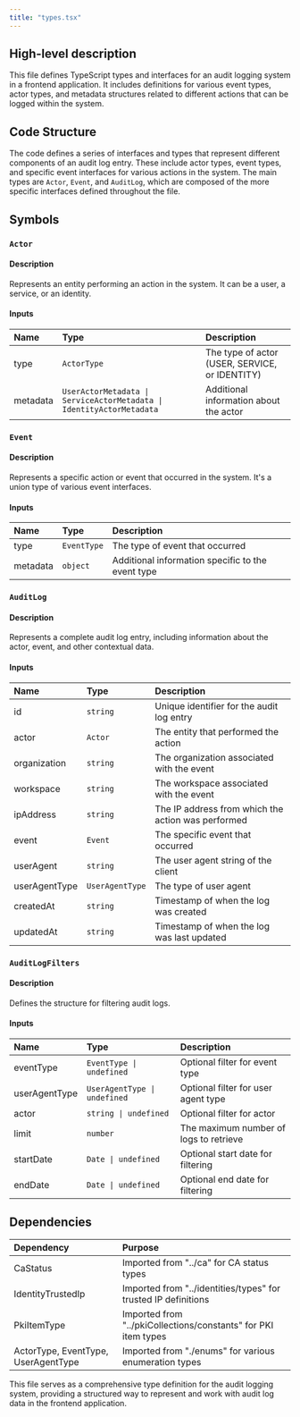 ```yaml
---
title: "types.tsx"
---
```


## High-level description
This file defines TypeScript types and interfaces for an audit logging system in a frontend application. It includes definitions for various event types, actor types, and metadata structures related to different actions that can be logged within the system.

## Code Structure
The code defines a series of interfaces and types that represent different components of an audit log entry. These include actor types, event types, and specific event interfaces for various actions in the system. The main types are `Actor`, `Event`, and `AuditLog`, which are composed of the more specific interfaces defined throughout the file.

## Symbols

### `Actor`
#### Description
Represents an entity performing an action in the system. It can be a user, a service, or an identity.

#### Inputs
| Name | Type | Description |
|:-----|:-----|:------------|
| type | `ActorType` | The type of actor (USER, SERVICE, or IDENTITY) |
| metadata | `UserActorMetadata \| ServiceActorMetadata \| IdentityActorMetadata` | Additional information about the actor |

### `Event`
#### Description
Represents a specific action or event that occurred in the system. It's a union type of various event interfaces.

#### Inputs
| Name | Type | Description |
|:-----|:-----|:------------|
| type | `EventType` | The type of event that occurred |
| metadata | `object` | Additional information specific to the event type |

### `AuditLog`
#### Description
Represents a complete audit log entry, including information about the actor, event, and other contextual data.

#### Inputs
| Name | Type | Description |
|:-----|:-----|:------------|
| id | `string` | Unique identifier for the audit log entry |
| actor | `Actor` | The entity that performed the action |
| organization | `string` | The organization associated with the event |
| workspace | `string` | The workspace associated with the event |
| ipAddress | `string` | The IP address from which the action was performed |
| event | `Event` | The specific event that occurred |
| userAgent | `string` | The user agent string of the client |
| userAgentType | `UserAgentType` | The type of user agent |
| createdAt | `string` | Timestamp of when the log was created |
| updatedAt | `string` | Timestamp of when the log was last updated |

### `AuditLogFilters`
#### Description
Defines the structure for filtering audit logs.

#### Inputs
| Name | Type | Description |
|:-----|:-----|:------------|
| eventType | `EventType \| undefined` | Optional filter for event type |
| userAgentType | `UserAgentType \| undefined` | Optional filter for user agent type |
| actor | `string \| undefined` | Optional filter for actor |
| limit | `number` | The maximum number of logs to retrieve |
| startDate | `Date \| undefined` | Optional start date for filtering |
| endDate | `Date \| undefined` | Optional end date for filtering |

## Dependencies
| Dependency | Purpose |
|:-----------|:--------|
| CaStatus | Imported from "../ca" for CA status types |
| IdentityTrustedIp | Imported from "../identities/types" for trusted IP definitions |
| PkiItemType | Imported from "../pkiCollections/constants" for PKI item types |
| ActorType, EventType, UserAgentType | Imported from "./enums" for various enumeration types |

This file serves as a comprehensive type definition for the audit logging system, providing a structured way to represent and work with audit log data in the frontend application.
